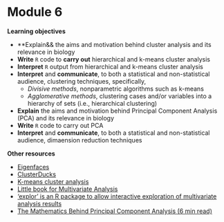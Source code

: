 # Module 6

**Learning objectives**

+ **Explain&& the aims and motivation behind cluster analysis and its relevance in biology
+ **Write** `R` code to **carry out** hierarchical and k-means cluster analysis
+ **Interpret** `R` output from hierarchical and k-means cluster analysis
+ **Interpret** and **communicate**, to both a statistical and non-statistical audience, clustering techniques, specifically,
    + *Divisive methods*, nonparametric algorithms such as k-means 
    + *Agglomerative methods*, clustering cases and/or variables into a hierarchy of sets (i.e., hierarchical clustering)
+ **Explain** the aims and motivation behind Principal Component Analysis (PCA) and its relevance in biology
+ **Write** `R` code to carry out PCA
+ **Interpret** and **communicate**, to both a statistical and non-statistical audience, dimaension reduction techniques



**Other resources**

+ [Eigenfaces](https://cmjt.github.io/statbiscuits/eigenfaces.html)
+ [ClusterDucks](https://cmjt.github.io/statbiscuits/clusterducks.html)
+ [K-means cluster analysis](https://uc-r.github.io/kmeans_clustering)
+ [Little book for Multivariate Analysis](https://little-book-of-r-for-multivariate-analysis.readthedocs.io/en/latest/index.html)
+ ['explor' is an R package to allow interactive exploration of multivariate analysis results](https://juba.github.io/explor/)
+ [The Mathematics Behind Principal Component Analysis (6 min read)](https://towardsdatascience.com/the-mathematics-behind-principal-component-analysis-fff2d7f4b643)
